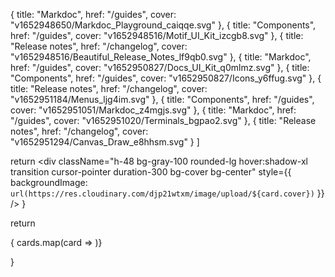   {
    title: "Markdoc",
    href: "/guides",
    cover: "v1652948650/Markdoc_Playground_caiqqe.svg"
  },
  {
    title: "Components",
    href: "/guides",
    cover: "v1652948516/Motif_UI_Kit_izcgb8.svg"
  },
  {
    title: "Release notes",
    href: "/changelog",
    cover: "v1652948516/Beautiful_Release_Notes_lf9qb0.svg"
  },
  {
    title: "Markdoc",
    href: "/guides",
    cover: "v1652950827/Docs_UI_Kit_q0mlmz.svg"
  },
  {
    title: "Components",
    href: "/guides",
    cover: "v1652950827/Icons_y6ffug.svg"
  },
  {
    title: "Release notes",
    href: "/changelog",
    cover: "v1652951184/Menus_ljg4im.svg"
  },
  {
    title: "Components",
    href: "/guides",
    cover: "v1652951051/Markdoc_z4mgjs.svg"
  },
  {
    title: "Markdoc",
    href: "/guides",
    cover: "v1652951020/Terminals_bgpao2.svg"
  },
  {
    title: "Release notes",
    href: "/changelog",
    cover: "v1652951294/Canvas_Draw_e8hhsm.svg"
  }
]

  return <div
    className="h-48 bg-gray-100 rounded-lg hover:shadow-xl transition cursor-pointer duration-300 bg-cover bg-center"
    style={{
      backgroundImage: `url(https://res.cloudinary.com/djp21wtxm/image/upload/${card.cover})`
    }}
    />
}

  return <div className="grid grid-cols-1 sm:grid-cols-3 gap-6">
    { cards.map(card => <GalleryItem card={card} />)}
  </div>
}

<SampleCodeGallery />